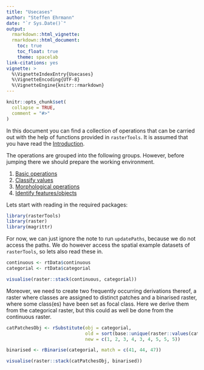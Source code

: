 ```yaml
---
title: "Usecases"
author: "Steffen Ehrmann"
date: "`r Sys.Date()`"
output: 
  rmarkdown::html_vignette:
  rmarkdown::html_document:
    toc: true
    toc_float: true
    theme: spacelab
link-citations: yes
vignette: >
  %\VignetteIndexEntry{Usecases}
  %\VignetteEncoding{UTF-8}
  %\VignetteEngine{knitr::rmarkdown}
---
```


```r
knitr::opts_chunk$set(
  collapse = TRUE,
  comment = "#>"
)
```

In this document you can find a collection of operations that can be carried out with the help of functions provided in `rasterTools`. It is assumed that you have read the [Introduction](/rastertools/articles/introduction.html).

The operations are grouped into the following groups. However, before jumping there we should prepare the working environment.

1) [Basic operations](/rastertools/articles/basics.html)
2) [Classify values](/rastertools/articles/classification.html)
3) [Morphological operations](/rastertools/articles/morphological.html)
4) [Identify features/objects](/rastertools/articles/features.html)

Lets start with reading in the required packages:

```r
library(rasterTools)
library(raster)
library(magrittr)
```

For now, we can just ignore the note to run `updatePaths`, because we do not access the paths. We do however access the spatial example datasets of `rasterTools`, so lets also read these in.

```r
continuous <- rtData$continuous
categorial <- rtData$categorial

visualise(raster::stack(continuous, categorial))
```

Moreover, we need to create two frequently occurring derivations thereof, a raster where classes are assigned to distinct patches and a binarised raster, where some class(es) have been set as focal class. Here we derive them from the categorical raster, but this could as well be done from the continuous raster.

```r
catPatchesObj <- rSubstitute(obj = categorial, 
                             old = sort(base::unique(raster::values(categorial))),
                             new = c(1, 2, 3, 4, 3, 4, 5, 5, 5))

binarised <- rBinarise(categorial, match = c(41, 44, 47))

visualise(raster::stack(catPatchesObj, binarised))
```

